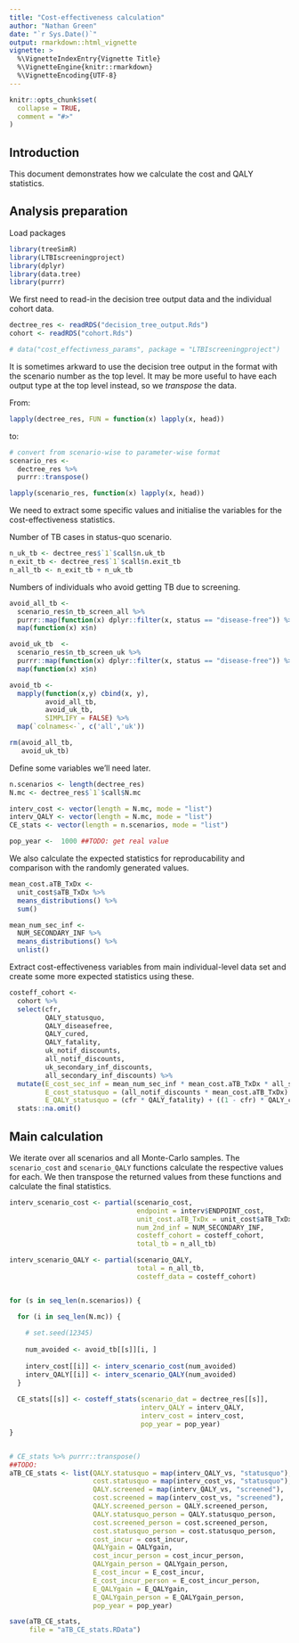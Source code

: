 ```yaml
---
title: "Cost-effectiveness calculation"
author: "Nathan Green"
date: "`r Sys.Date()`"
output: rmarkdown::html_vignette
vignette: >
  %\VignetteIndexEntry{Vignette Title}
  %\VignetteEngine{knitr::rmarkdown}
  %\VignetteEncoding{UTF-8}
---
```


```r
knitr::opts_chunk$set(
  collapse = TRUE,
  comment = "#>"
)
```


## Introduction

This document demonstrates how we calculate the cost and QALY statistics.


## Analysis preparation

Load packages

```r
library(treeSimR)
library(LTBIscreeningproject)
library(dplyr)
library(data.tree)
library(purrr)
```

We first need to read-in the decision tree output data and the individual cohort data.

```r
dectree_res <- readRDS("decision_tree_output.Rds")
cohort <- readRDS("cohort.Rds")
```

```r
# data("cost_effectivness_params", package = "LTBIscreeningproject")
```

It is sometimes arkward to use the decision tree output in the format with the scenario number as the top level.
It may be more useful to have each output type at the top level instead, so we _transpose_ the data.

From:

```r
lapply(dectree_res, FUN = function(x) lapply(x, head))
```

to:

```r
# convert from scenario-wise to parameter-wise format
scenario_res <-
  dectree_res %>%
  purrr::transpose()

lapply(scenario_res, function(x) lapply(x, head))
```

We need to extract some specific values and initialise the variables for the cost-effectiveness statistics.

Number of TB cases in status-quo scenario.

```r
n_uk_tb <- dectree_res$`1`$call$n.uk_tb
n_exit_tb <- dectree_res$`1`$call$n.exit_tb
n_all_tb <- n_exit_tb + n_uk_tb
```

Numbers of individuals who avoid getting TB due to screening.

```r
avoid_all_tb <-
  scenario_res$n_tb_screen_all %>%
  purrr::map(function(x) dplyr::filter(x, status == "disease-free")) %>%
  map(function(x) x$n)

avoid_uk_tb  <-
  scenario_res$n_tb_screen_uk %>%
  purrr::map(function(x) dplyr::filter(x, status == "disease-free")) %>%
  map(function(x) x$n)

avoid_tb <-
  mapply(function(x,y) cbind(x, y),
         avoid_all_tb,
         avoid_uk_tb,
         SIMPLIFY = FALSE) %>% 
  map(`colnames<-`, c('all','uk'))

rm(avoid_all_tb,
   avoid_uk_tb)
```

Define some variables we'll need later.

```r
n.scenarios <- length(dectree_res)
N.mc <- dectree_res$`1`$call$N.mc

interv_cost <- vector(length = N.mc, mode = "list")
interv_QALY <- vector(length = N.mc, mode = "list")
CE_stats <- vector(length = n.scenarios, mode = "list")

pop_year <-  1000 ##TODO: get real value
```


We also calculate the expected statistics for reproducability and comparison with the randomly generated values.

```r
mean_cost.aTB_TxDx <-
  unit_cost$aTB_TxDx %>% 
  means_distributions() %>%
  sum()

mean_num_sec_inf <-
  NUM_SECONDARY_INF %>%
  means_distributions() %>%
  unlist()
```

Extract cost-effectiveness variables from main individual-level data set and create some more expected statistics using these.

```r
costeff_cohort <-
  cohort %>%
  select(cfr,
         QALY_statusquo,
         QALY_diseasefree,
         QALY_cured,
         QALY_fatality,
         uk_notif_discounts,
         all_notif_discounts,
         uk_secondary_inf_discounts,
         all_secondary_inf_discounts) %>% 
  mutate(E_cost_sec_inf = mean_num_sec_inf * mean_cost.aTB_TxDx * all_secondary_inf_discounts,
         E_cost_statusquo = (all_notif_discounts * mean_cost.aTB_TxDx) + E_cost_sec_inf,
         E_QALY_statusquo = (cfr * QALY_fatality) + ((1 - cfr) * QALY_cured)) %>%
  stats::na.omit()
```


## Main calculation

We iterate over all scenarios and all Monte-Carlo samples.
The `scenario_cost` and `scenario_QALY` functions calculate the respective values for each.
We then transpose the returned values from these functions and calculate the final statistics.

```r
interv_scenario_cost <- partial(scenario_cost,
                                endpoint = interv$ENDPOINT_cost,
                                unit_cost.aTB_TxDx = unit_cost$aTB_TxDx,
                                num_2nd_inf = NUM_SECONDARY_INF,
                                costeff_cohort = costeff_cohort,
                                total_tb = n_all_tb)

interv_scenario_QALY <- partial(scenario_QALY,
                                total = n_all_tb,
                                costeff_data = costeff_cohort)


for (s in seq_len(n.scenarios)) {

  for (i in seq_len(N.mc)) {
    
    # set.seed(12345)
    
    num_avoided <- avoid_tb[[s]][i, ]
    
    interv_cost[[i]] <- interv_scenario_cost(num_avoided)
    interv_QALY[[i]] <- interv_scenario_QALY(num_avoided)
  }
  
  CE_stats[[s]] <- costeff_stats(scenario_dat = dectree_res[[s]],
                                 interv_QALY = interv_QALY,
                                 interv_cost = interv_cost,
                                 pop_year = pop_year)
}


# CE_stats %>% purrr::transpose()
##TODO:
aTB_CE_stats <- list(QALY.statusquo = map(interv_QALY_vs, "statusquo"),
                     cost.statusquo = map(interv_cost_vs, "statusquo"),
                     QALY.screened = map(interv_QALY_vs, "screened"),
                     cost.screened = map(interv_cost_vs, "screened"),
                     QALY.screened_person = QALY.screened_person,
                     QALY.statusquo_person = QALY.statusquo_person,
                     cost.screened_person = cost.screened_person,
                     cost.statusquo_person = cost.statusquo_person,
                     cost_incur = cost_incur,
                     QALYgain = QALYgain,
                     cost_incur_person = cost_incur_person,
                     QALYgain_person = QALYgain_person,
                     E_cost_incur = E_cost_incur,
                     E_cost_incur_person = E_cost_incur_person,
                     E_QALYgain = E_QALYgain,
                     E_QALYgain_person = E_QALYgain_person,
                     pop_year = pop_year)

save(aTB_CE_stats,
     file = "aTB_CE_stats.RData")
```


